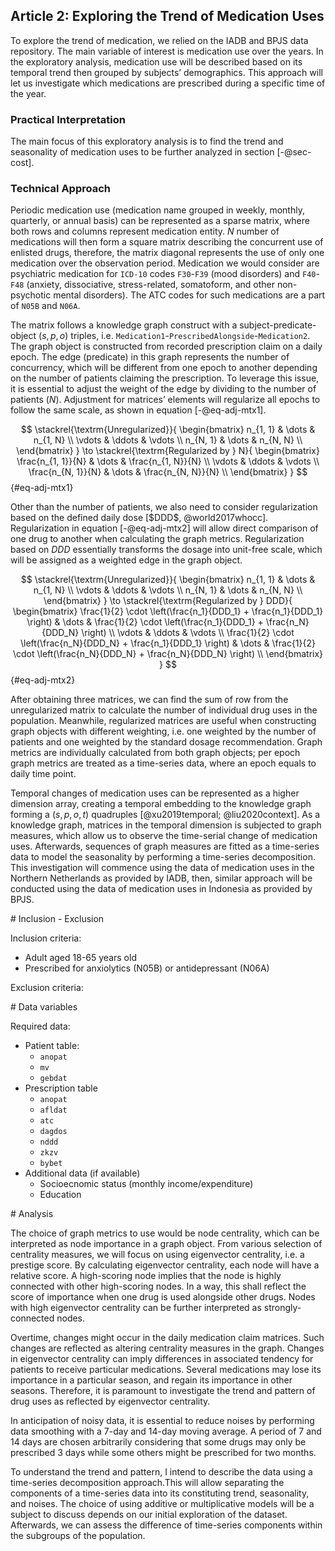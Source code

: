 ## Article 2: Exploring the Trend of Medication Uses \label{med} {#sec-med}

To explore the trend of medication, we relied on the IADB and BPJS data repository. The main variable of interest is medication use over the years. In the exploratory analysis, medication use will be described based on its temporal trend then grouped by subjects' demographics. This approach will let us investigate which medications are prescribed during a specific time of the year.

### Practical Interpretation {-}

The main focus of this exploratory analysis is to find the trend and seasonality of medication uses to be further analyzed in section [-@sec-cost].

### Technical Approach {-}

Periodic medication use (medication name grouped in weekly, monthly, quarterly, or annual basis) can be represented as a sparse matrix, where both rows and columns represent medication entity. $N$ number of medications will then form a square matrix describing the concurrent use of enlisted drugs, therefore, the matrix diagonal represents the use of only one medication over the observation period.  Medication we would consider are psychiatric medication for `ICD-10` codes `F30`-`F39` (mood disorders) and `F40`-`F48` (anxiety, dissociative, stress-related, somatoform, and other non-psychotic mental disorders). The ATC codes for such medications are a part of `N05B` and `N06A`.

The matrix follows a knowledge graph construct with a subject-predicate-object $(s, p, o)$ triples, i.e. `Medication1`-`PrescribedAlongside`-`Medication2`.  The graph object is constructed from recorded prescription claim on a daily epoch.  The edge (predicate) in this graph represents the number of concurrency, which will be different from one epoch to another depending on the number of patients claiming the prescription. To leverage this issue, it is essential to adjust the weight of the edge by dividing to the number of patients ($N$). Adjustment for matrices' elements will regularize all epochs to follow the same scale, as shown in equation [-@eq-adj-mtx1].

$$
\stackrel{\textrm{Unregularized}}{
  \begin{bmatrix}
  n_{1, 1} & \dots & n_{1, N} \\
  \vdots & \ddots & \vdots \\
  n_{N, 1} & \dots & n_{N, N} \\
  \end{bmatrix}
}
\to
\stackrel{\textrm{Regularized by } N}{
  \begin{bmatrix}
  \frac{n_{1, 1}}{N} & \dots & \frac{n_{1, N}}{N} \\
  \vdots & \ddots & \vdots \\
  \frac{n_{N, 1}}{N} & \dots & \frac{n_{N, N}}{N} \\
  \end{bmatrix}
}
$$ {#eq-adj-mtx1}

Other than the number of patients, we also need to consider regularization based on the defined daily dose [$DDD$, @world2017whocc]. Regularization in equation [-@eq-adj-mtx2] will allow direct comparison of one drug to another when calculating the graph metrics. Regularization based on $DDD$ essentially transforms the dosage into unit-free scale, which will be assigned as a weighted edge in the graph object.
 
$$
\stackrel{\textrm{Unregularized}}{
  \begin{bmatrix}
  n_{1, 1} & \dots & n_{1, N} \\
  \vdots & \ddots & \vdots \\
  n_{N, 1} & \dots & n_{N, N} \\
  \end{bmatrix}
}
\to
\stackrel{\textrm{Regularized by } DDD}{
  \begin{bmatrix}
  \frac{1}{2} \cdot \left(\frac{n_1}{DDD_1} + \frac{n_1}{DDD_1} \right) & \dots & \frac{1}{2} \cdot \left(\frac{n_1}{DDD_1} + \frac{n_N}{DDD_N} \right) \\
  \vdots & \ddots & \vdots \\
  \frac{1}{2} \cdot \left(\frac{n_N}{DDD_N} + \frac{n_1}{DDD_1} \right) & \dots & \frac{1}{2} \cdot \left(\frac{n_N}{DDD_N} + \frac{n_N}{DDD_N} \right) \\
  \end{bmatrix}
}
$$ {#eq-adj-mtx2}

After obtaining three matrices, we can find the sum of row from the unregularized matrix to calculate the number of individual drug uses in the population. Meanwhile, regularized matrices are useful when constructing graph objects with different weighting, i.e. one weighted by the number of patients and one weighted by the standard dosage recommendation. Graph metrics are individually calculated from both graph objects; per epoch graph metrics are treated as a time-series data, where an epoch equals to daily time point.

Temporal changes of medication uses can be represented as a higher dimension array, creating a temporal embedding to the knowledge graph forming a $(s, p, o, t)$ quadruples [@xu2019temporal; @liu2020context]. As a knowledge graph, matrices in the temporal dimension is subjected to graph measures, which allow us to observe the time-serial change of medication uses. Afterwards, sequences of graph measures are fitted as a time-series data to model the seasonality by performing a time-series decomposition. This investigation will commence using the data of medication uses in the Northern Netherlands as provided by IADB, then, similar approach will be conducted using the data of medication uses in Indonesia as provided by BPJS.

::: {.content-hidden}

 # Inclusion - Exclusion

Inclusion criteria:

- Adult aged 18-65 years old
- Prescribed for anxiolytics (N05B) or antidepressant (N06A)

Exclusion criteria:

 # Data variables

Required data:

- Patient table:
  - `anopat`
  - `mv`
  - `gebdat`
- Prescription table
  - `anopat`
  - `afldat`
  - `atc`
  - `dagdos`
  - `nddd`
  - `zkzv`
  - `bybet`
- Additional data (if available)
  - Socioecnomic status (monthly income/expenditure)
  - Education

 # Analysis

The choice of graph metrics to use would be node centrality, which can be interpreted as node importance in a graph object. From various selection of centrality measures, we will focus on using eigenvector centrality, i.e. a prestige score. By calculating eigenvector centrality, each node will have a relative score. A high-scoring node implies that the node is highly connected with other high-scoring nodes. In a way, this shall reflect the score of importance when one drug is used alongside other drugs. Nodes with high eigenvector centrality can be further interpreted as strongly-connected nodes.

Overtime, changes might occur in the daily medication claim matrices. Such changes are reflected as altering centrality measures in the graph. Changes in eigenvector centrality can imply differences in associated tendency for patients to receive particular medications. Several medications may lose its importance in a particular season, and regain its importance in other seasons. Therefore, it is paramount to investigate the trend and pattern of drug uses as reflected by eigenvector centrality.

In anticipation of noisy data, it is essential to reduce noises by performing data smoothing with a 7-day and 14-day moving average. A period of 7 and 14 days are chosen arbitrarily considering that some drugs may only be prescribed 3 days while some others might be prescribed for two months.

To understand the trend and pattern, I intend to describe the data using a time-series decomposition approach.This will allow separating the components of a time-series data into its constituting trend, seasonality, and noises. The choice of using additive or multiplicative models will be a subject to discuss depends on our initial exploration of the dataset. Afterwards, we can assess the difference of time-series components within the subgroups of the population.

:::

